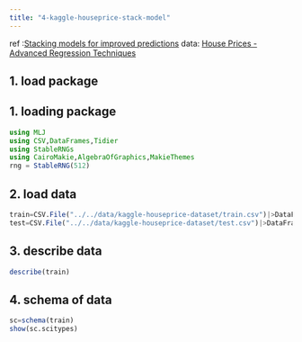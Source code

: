 ```yaml
---
title: "4-kaggle-houseprice-stack-model"
---
```


:::{.callout-note title="intro"}
ref :[Stacking models for improved predictions](https://burakhimmetoglu.com/2016/12/01/stacking-models-for-improved-predictions/)
data: [House Prices - Advanced Regression Techniques](https://www.kaggle.com/competitions/house-prices-advanced-regression-techniques/overview)
:::


## 1. load package 
## 1. loading package
```julia
using MLJ
using CSV,DataFrames,Tidier
using StableRNGs
using CairoMakie,AlgebraOfGraphics,MakieThemes
rng = StableRNG(512)
```

## 2. load data
```julia
train=CSV.File("../../data/kaggle-houseprice-dataset/train.csv")|>DataFrame
test=CSV.File("../../data/kaggle-houseprice-dataset/test.csv")|>DataFrame;
```

## 3. describe data
```julia
describe(train)
```

## 4. schema of data
```julia
sc=schema(train)
show(sc.scitypes)
```
